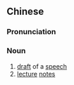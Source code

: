 {{also|讲稿}}
==Chinese==
{{zh-forms|s=讲稿}}

===Pronunciation===
{{zh-pron
|m=jiǎnggǎo,er=y
|c=gong2 gou2
|mn=káng-kó
|cat=n
}}

===Noun===
{{zh-noun}}

# [[draft]] of a [[speech]]
# [[lecture]] [[note]]s